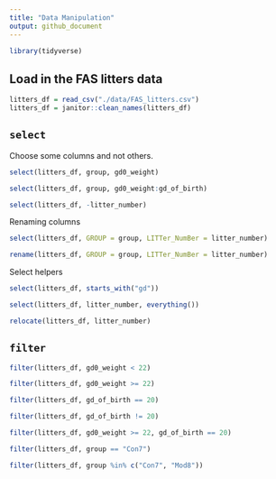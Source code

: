 ```yaml
---
title: "Data Manipulation"
output: github_document
---
```


```r
library(tidyverse)
```


## Load in the FAS litters data

```r
litters_df = read_csv("./data/FAS_litters.csv")
litters_df = janitor::clean_names(litters_df)
```

## `select`

Choose some columns and not others.


```r
select(litters_df, group, gd0_weight)
```


```r
select(litters_df, group, gd0_weight:gd_of_birth)
```


```r
select(litters_df, -litter_number)
```


Renaming columns


```r
select(litters_df, GROUP = group, LITTer_NumBer = litter_number)
```


```r
rename(litters_df, GROUP = group, LITTer_NumBer = litter_number)
```


Select helpers

```r
select(litters_df, starts_with("gd"))
```

```r
select(litters_df, litter_number, everything())
```


```r
relocate(litters_df, litter_number)
```


## `filter`


```r
filter(litters_df, gd0_weight < 22)
```



```r
filter(litters_df, gd0_weight >= 22)
```


```r
filter(litters_df, gd_of_birth == 20)
```


```r
filter(litters_df, gd_of_birth != 20)
```


```r
filter(litters_df, gd0_weight >= 22, gd_of_birth == 20)
```


```r
filter(litters_df, group == "Con7")
```


```r
filter(litters_df, group %in% c("Con7", "Mod8"))
```





